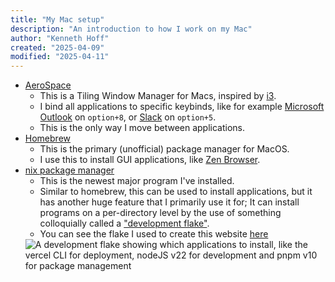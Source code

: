 ```yaml
---
title: "My Mac setup"
description: "An introduction to how I work on my Mac"
author: "Kenneth Hoff"
created: "2025-04-09"
modified: "2025-04-11"
---
```


* [AeroSpace](https://github.com/nikitabobko/AeroSpace)
    * This is a Tiling Window Manager for Macs, inspired by [i3](https://i3wm.org/).
    * I bind all applications to specific keybinds, like for example [Microsoft Outlook](https://formulae.brew.sh/cask/microsoft-outlook) on `option+8`, or [Slack](https://slack.com) on `option+5`.
    * This is the only way I move between applications.
* [<Icon class="inline" name="devicon:homebrew" size={20} /> Homebrew](https://brew.sh/)
    * This is the primary (unofficial) package manager for MacOS.
    * I use this to install GUI applications, like [Zen Browser](https://zen-browser.app).
* [<Icon class="inline" name="devicon:nixos" size={20} /> nix package manager](https://github.com/NixOS/nixpkgs)
    * This is the newest major program I've installed.
    * Similar to homebrew, this can be used to install applications, but it has another huge feature that I primarily
        use it for; It can install programs on a per-directory level by the use of something colloquially
        called a ["development flake"](https://nixos-and-flakes.thiscute.world/development/intro). 
    * You can see the flake I used to create this website [here](https://github.com/KennethHoff/website/blob/master/flake.nix) 
    <Image src={devFlakeImage} alt="A development flake showing which applications to install, like the vercel CLI for deployment, nodeJS v22 for development and pnpm v10 for package management" />
